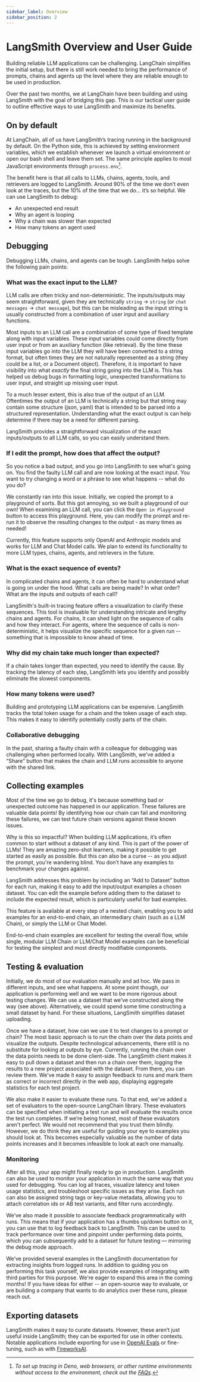 ```yaml
---
sidebar_label: Overview
sidebar_position: 2
---
```


# LangSmith Overview and User Guide

Building reliable LLM applications can be challenging. LangChain simplifies the initial setup, but there is still work needed to bring the performance of prompts, chains and agents up the level where they are reliable enough to be used in production.

Over the past two months, we at LangChain have been building and using LangSmith with the goal of bridging this gap. This is our tactical user guide to outline effective ways to use LangSmith and maximize its benefits.

## On by default

At LangChain, all of us have LangSmith’s tracing running in the background by default. On the Python side, this is achieved by setting environment variables, which we establish whenever we launch a virtual environment or open our bash shell and leave them set. The same principle applies to most JavaScript environments through `process.env`[^1].

The benefit here is that all calls to LLMs, chains, agents, tools, and retrievers are logged to LangSmith. Around 90% of the time we don’t even look at the traces, but the 10% of the time that we do… it’s so helpful. We can use LangSmith to debug:

- An unexpected end result
- Why an agent is looping
- Why a chain was slower than expected
- How many tokens an agent used

## Debugging

Debugging LLMs, chains, and agents can be tough. LangSmith helps solve the following pain points:

### What was the exact input to the LLM?

LLM calls are often tricky and non-deterministic. The inputs/outputs may seem straightforward, given they are technically `string` → `string` (or `chat messages` → `chat message`), but this can be misleading as the input string is usually constructed from a combination of user input and auxiliary functions.

Most inputs to an LLM call are a combination of some type of fixed template along with input variables. These input variables could come directly from user input or from an auxiliary function (like retrieval). By the time these input variables go into the LLM they will have been converted to a string format, but often times they are not naturally represented as a string (they could be a list, or a Document object). Therefore, it is important to have visibility into what _exactly_ the final string going into the LLM is. This has helped us debug bugs in formatting logic, unexpected transformations to user input, and straight up missing user input.

To a much lesser extent, this is also true of the output of an LLM. Oftentimes the output of an LLM is technically a string but that string may contain some structure (json, yaml) that is intended to be parsed into a structured representation. Understanding what the exact output is can help determine if there may be a need for different parsing.

LangSmith provides a straightforward visualization of the exact inputs/outputs to all LLM calls, so you can easily understand them.

### If I edit the prompt, how does that affect the output?

So you notice a bad output, and you go into LangSmith to see what's going on. You find the faulty LLM call and are now looking at the exact input. You want to try changing a word or a phrase to see what happens -- what do you do?

We constantly ran into this issue. Initially, we copied the prompt to a playground of sorts. But this got annoying, so we built a playground of our own! When examining an LLM call, you can click the `Open in Playground` button to access this playground. Here, you can modify the prompt and re-run it to observe the resulting changes to the output - as many times as needed!

Currently, this feature supports only OpenAI and Anthropic models and works for LLM and Chat Model calls. We plan to extend its functionality to more LLM types, chains, agents, and retrievers in the future.

### What is the exact sequence of events?

In complicated chains and agents, it can often be hard to understand what is going on under the hood. What calls are being made? In what order? What are the inputs and outputs of each call?

LangSmith's built-in tracing feature offers a visualization to clarify these sequences. This tool is invaluable for understanding intricate and lengthy chains and agents. For chains, it can shed light on the sequence of calls and how they interact. For agents, where the sequence of calls is non-deterministic, it helps visualize the specific sequence for a given run -- something that is impossible to know ahead of time.

### Why did my chain take much longer than expected?

If a chain takes longer than expected, you need to identify the cause. By tracking the latency of each step, LangSmith lets you identify and possibly eliminate the slowest components.

### How many tokens were used?

Building and prototyping LLM applications can be expensive. LangSmith tracks the total token usage for a chain and the token usage of each step. This makes it easy to identify potentially costly parts of the chain.

### Collaborative debugging

In the past, sharing a faulty chain with a colleague for debugging was challenging when performed locally. With LangSmith, we've added a “Share” button that makes the chain and LLM runs accessible to anyone with the shared link.

## Collecting examples

Most of the time we go to debug, it's because something bad or unexpected outcome has happened in our application. These failures are valuable data points! By identifying how our chain can fail and monitoring these failures, we can test future chain versions against these known issues.

Why is this so impactful? When building LLM applications, it’s often common to start without a dataset of any kind. This is part of the power of LLMs! They are amazing zero-shot learners, making it possible to get started as easily as possible. But this can also be a curse -- as you adjust the prompt, you're wandering blind. You don’t have any examples to benchmark your changes against.

LangSmith addresses this problem by including an “Add to Dataset” button for each run, making it easy to add the input/output examples a chosen dataset. You can edit the example before adding them to the dataset to include the expected result, which is particularly useful for bad examples.

This feature is available at every step of a nested chain, enabling you to add examples for an end-to-end chain, an intermediary chain (such as a LLM Chain), or simply the LLM or Chat Model.

End-to-end chain examples are excellent for testing the overall flow, while single, modular LLM Chain or LLM/Chat Model examples can be beneficial for testing the simplest and most directly modifiable components.

## Testing & evaluation

Initially, we do most of our evaluation manually and ad hoc. We pass in different inputs, and see what happens. At some point though, our application is performing well and we want to be more rigorous about testing changes. We can use a dataset that we’ve constructed along the way (see above). Alternatively, we could spend some time constructing a small dataset by hand. For these situations, LangSmith simplifies dataset uploading.

Once we have a dataset, how can we use it to test changes to a prompt or chain? The most basic approach is to run the chain over the data points and visualize the outputs. Despite technological advancements, there still is no substitute for looking at outputs by eye. Currently, running the chain over the data points needs to be done client-side. The LangSmith client makes it easy to pull down a dataset and then run a chain over them, logging the results to a new project associated with the dataset. From there, you can review them. We've made it easy to assign feedback to runs and mark them as correct or incorrect directly in the web app, displaying aggregate statistics for each test project.

We also make it easier to evaluate these runs. To that end, we've added a set of evaluators to the open-source LangChain library. These evaluators can be specified when initiating a test run and will evaluate the results once the test run completes. If we’re being honest, most of these evaluators aren't perfect. We would not recommend that you trust them blindly. However, we do think they are useful for guiding your eye to examples you should look at. This becomes especially valuable as the number of data points increases and it becomes infeasible to look at each one manually.

### Monitoring

After all this, your app might finally ready to go in production. LangSmith can also be used to monitor your application in much the same way that you used for debugging. You can log all traces, visualize latency and token usage statistics, and troubleshoot specific issues as they arise. Each run can also be assigned string tags or key-value metadata, allowing you to attach correlation ids or AB test variants, and filter runs accordingly.

We’ve also made it possible to associate feedback programmatically with runs. This means that if your application has a thumbs up/down button on it, you can use that to log feedback back to LangSmith. This can be used to track performance over time and pinpoint under performing data points, which you can subsequently add to a dataset for future testing — mirroring the debug mode approach.

We’ve provided several examples in the LangSmith documentation for extracting insights from logged runs. In addition to guiding you on performing this task yourself, we also provide examples of integrating with third parties for this purpose. We're eager to expand this area in the coming months! If you have ideas for either -- an open-source way to evaluate, or are building a company that wants to do analytics over these runs, please reach out.

## Exporting datasets

LangSmith makes it easy to curate datasets. However, these aren’t just useful inside LangSmith; they can be exported for use in other contexts. Notable applications include exporting for use in [OpenAI Evals](https://github.com/openai/evals) or fine-tuning, such as with [FireworksAI](https://www.fireworks.ai/).

[^1]: _To set up tracing in Deno, web browsers, or other runtime environments without access to the environment, check out the [FAQs](tracing/tracing-faq)._
